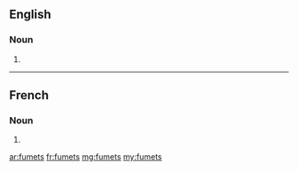 ==English==

===Noun===
{{head|en}}

# {{plural of|fumet}}

----

==French==

===Noun===
{{head|fr|plural}} {{m-p}}

# {{plural of|fumet|lang=fr}}

[[ar:fumets]]
[[fr:fumets]]
[[mg:fumets]]
[[my:fumets]]